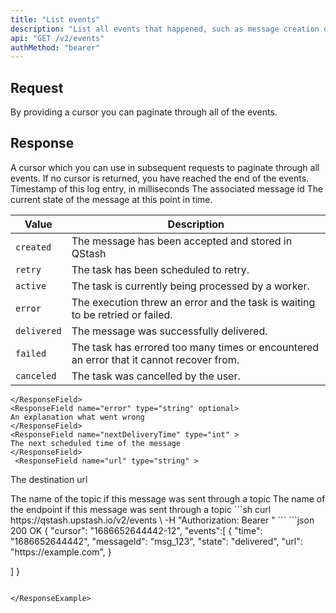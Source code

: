 ```yaml
---
title: "List events"
description: "List all events that happened, such as message creation or delivery"
api: "GET /v2/events"
authMethod: "bearer"
---
```


## Request

<ParamField query="cursor" type="string">
  By providing a cursor you can paginate through all of the events.
</ParamField>

## Response

<ResponseField>

  <ResponseField name="cursor" type="string">
  A cursor which you can use in subsequent requests to paginate through all events.
  If no cursor is returned, you have reached the end of the events.
  </ResponseField>
  <ResponseField name="events" type="Array">
  <Expandable  defaultOpen>
    <ResponseField name="time" type="int" required>
    Timestamp of this log entry, in milliseconds
    </ResponseField>
    <ResponseField name="messageId" type="string" required>
    The associated message id
    </ResponseField>
    <ResponseField name="state" type="string" required>
    The current state of the message at this point in time.

| Value       | Description                                                                              |
| ----------- | ---------------------------------------------------------------------------------------- |
| `created`   | The message has been accepted and stored in QStash                                       |
| `retry`     | The task has been scheduled to retry.                                                    |
| `active`    | The task is currently being processed by a worker.                                       |
| `error`     | The execution threw an error and the task is waiting to be retried or failed.            |
| `delivered` | The message was successfully delivered.                                                  |
| `failed`    | The task has errored too many times or encountered an error that it cannot recover from. |
| `canceled`  | The task was cancelled by the user.                                                      |

    </ResponseField>
    <ResponseField name="error" type="string" optional>
    An explanation what went wrong
    </ResponseField>
    <ResponseField name="nextDeliveryTime" type="int" >
    The next scheduled time of the message
    </ResponseField>
     <ResponseField name="url" type="string" >

The destination url

</ResponseField>
<ResponseField name="topicName" type="string" >
The name of the topic if this message was sent through a topic
</ResponseField>
<ResponseField name="endpointName" type="int" >
The name of the endpoint if this message was sent through a topic
</ResponseField>

  </Expandable>
  </ResponseField>
  
</ResponseField>

<RequestExample>
```sh 
curl https://qstash.upstash.io/v2/events \
  -H "Authorization: Bearer <token>"
```

</RequestExample>

<ResponseExample>
```json 200 OK
{
  "cursor": "1686652644442-12",
  "events":[
    {
      "time": "1686652644442",
      "messageId": "msg_123",
      "state": "delivered",
      "url": "https://example.com",
    }

]
}

```

</ResponseExample>
```
